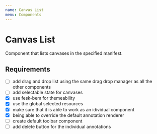 ```yaml
---
name: Canvas List
menu: Components
---
```



# Canvas List

Component that lists canvases in the specified manifest.

## Requirements

- [ ] add drag and drop list using the same drag drop manager as all the other components
- [ ] add selectable state for canvases
- [x] use fesk-bem for themeability
- [x] use the global selected resources
- [x] make sure that it is able to work as an idividual component
- [x] being able to override the default annotation renderer
- [ ] create default toolbar component
- [ ] add delete button for the individual annotations

<PropsTable of={CanvasList} />

